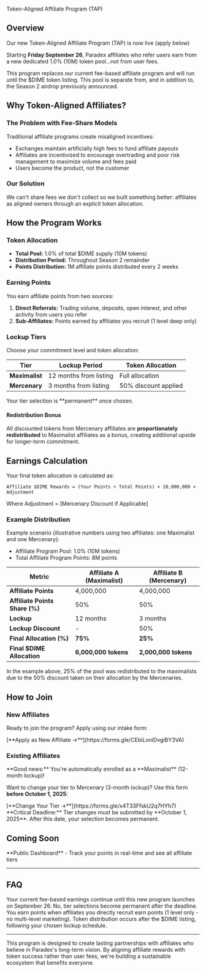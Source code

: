 
Token-Aligned Affiliate Program (TAP)

## Overview

Our new Token-Aligned Affiliate Program (TAP) is now live (apply below)

Starting **Friday September 26**, Paradex affiliates who refer users earn from a new dedicated 1.0% (10M) token pool…not from user fees.

<Warning>
This program replaces our current fee-based affiliate program and will run until the $DIME token listing. This pool is separate from, and in addition to, the Season 2 airdrop previously announced.
</Warning>

## Why Token-Aligned Affiliates?

### The Problem with Fee-Share Models
Traditional affiliate programs create misaligned incentives:
- Exchanges maintain artificially high fees to fund affiliate payouts
- Affiliates are incentivized to encourage overtrading and poor risk management to maximize volume and fees paid
- Users become the product, not the customer


### Our Solution
We can't share fees we don't collect so we built something better: affiliates as aligned owners through an explicit token allocation. 

## How the Program Works

### Token Allocation
- **Total Pool:** 1.0% of total $DIME supply (10M tokens)
- **Distribution Period:** Throughout Season 2 remainder
- **Points Distribution:** 1M affiliate points distributed every 2 weeks

### Earning Points
You earn affiliate points from two sources:

1. **Direct Referrals:** Trading volume, deposits, open interest, and other activity from users you refer
2. **Sub-Affiliates:** Points earned by affiliates you recruit (1 level deep only)

### Lockup Tiers

Choose your commitment level and token allocation:

| Tier | Lockup Period | Token Allocation |
|------|---------------|------------------|
| **Maximalist** | 12 months from listing | Full allocation |
| **Mercenary** | 3 months from listing | 50% discount applied |

<Warning>
Your tier selection is **permanent** once chosen.
</Warning>

#### Redistribution Bonus
All discounted tokens from Mercenary affiliates are **proportionately redistributed** to Maximalist affiliates as a bonus, creating additional upside for longer-term commitment.

## Earnings Calculation

Your final token allocation is calculated as:

```
Affiliate $DIME Rewards = (Your Points ÷ Total Points) × 10,000,000 × Adjustment
```

Where Adjustment = [Mercenary Discount if Applicable]

### Example Distribution

Example scenario (illustrative numbers using two affiliates: one Maximalist and one Mercenary):

* Affiliate Program Pool: 1.0% (10M tokens)
* Total Affiliate Program Points: 8M points

| Metric | Affiliate A (Maximalist) | Affiliate B (Mercenary) |
|--------|--------------------------|--------------------------|
| **Affiliate Points** | 4,000,000 | 4,000,000 |
| **Affiliate Points Share (%)** | 50% | 50% |
| **Lockup** | 12 months | 3 months |
| **Lockup Discount** | - | 50% |
| **Final Allocation (%)** | **75%** | **25%** |
| **Final $DIME Allocation** | **6,000,000 tokens** | **2,000,000 tokens** |

<Note>
In the example above, 25% of the pool was redistributed to the maximalists due to the 50% discount taken on their allocation by the Mercenaries.
</Note>

## How to Join

### New Affiliates
Ready to join the program? Apply using our intake form:

<Card>
[**Apply as New Affiliate →**](https://forms.gle/CEbiLoniDvgiBY3VA)
</Card>

### Existing Affiliates

<Info>
**Good news:** You're automatically enrolled as a **Maximalist** (12-month lockup)!
</Info>

Want to change your tier to Mercenary (3-month lockup)? Use this form **before October 1, 2025**:

<Card>
[**Change Your Tier →**](https://forms.gle/x4T33FfskU2q7HYh7)
</Card>

<Warning>
**Critical Deadline:** Tier changes must be submitted by **October 1, 2025**. After this date, your selection becomes permanent.
</Warning>


## Coming Soon

<Note>
**Public Dashboard** - Track your points in real-time and see all affiliate tiers
</Note>

---

## FAQ

<Accordion title="What happens to my existing affiliate earnings?">
Your current fee-based earnings continue until this new program launches on September 26.
</Accordion>

<Accordion title="Can I change my lockup tier after October 1?">
No, tier selections become permanent after the deadline.
</Accordion>

<Accordion title="How are points calculated from sub-affiliates?">
You earn points when affiliates you directly recruit earn points (1 level only - no multi-level marketing).
</Accordion>

<Accordion title="When do I receive my tokens?">
Token distribution occurs after the $DIME listing, following your chosen lockup schedule.
</Accordion>

---

<Note>
This program is designed to create lasting partnerships with affiliates who believe in Paradex's long-term vision. By aligning affiliate rewards with token success rather than user fees, we're building a sustainable ecosystem that benefits everyone.
</Note>

